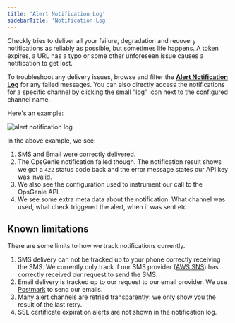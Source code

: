 ```yaml
---
title: 'Alert Notification Log'
sidebarTitle: 'Notification Log'
---
```


Checkly tries to deliver all your failure, degradation and recovery notifications as reliably as possible, but sometimes
life happens. A token expires, a URL has a typo or some other unforeseen issue causes a notification to get lost.

To troubleshoot any delivery issues, browse and filter the 
**[Alert Notification Log](https://app.checklyhq.com/alerts/notifications)** for any failed messages. You can also directly
access the notifications for a specific channel by clicking the small "log" icon next to the configured channel name.

Here's an example:

![alert notification log](/images/docs/images/alerting/alert-notification-log.png)

In the above example, we see:

1. SMS and Email were correctly delivered.
2. The OpsGenie notification failed though. The notification result shows we got a `422` status code back and the error 
message states our API key was invalid.
3. We also see the configuration used to instrument our call to the OpsGenie API.
4. We see some extra meta data about the notification: What channel was used, what check triggered the alert, when it was 
sent etc.

## Known limitations

There are some limits to how we track notifications currently.

1. SMS delivery can not be tracked up to your phone correctly receiving the SMS. We currently only track if our SMS 
provider ([AWS SNS](https://docs.aws.amazon.com/sns/latest/dg/sns-mobile-phone-number-as-subscriber.html)) has correctly 
received our request to send the SMS.
2. Email delivery is tracked up to our request to our email provider. We use [Postmark](https://postmarkapp.com/) to send our emails.
3. Many alert channels are retried transparently: we only show you the result of the last retry.
4. SSL certificate expiration alerts are not shown in the notification log.
